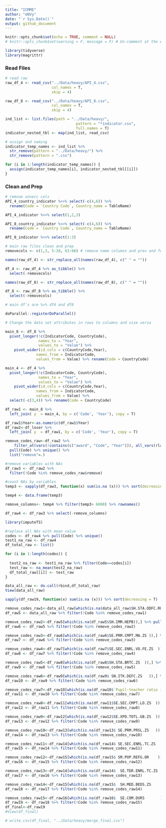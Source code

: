 ```yaml
---
title: "ICMME"
author: "eNVy"
date: "`r Sys.Date()`"
output: github_document
---
```


```r
knitr::opts_chunk$set(echo = TRUE, comment = NULL)
# knitr::opts_chunk$set(warning = F, message = F) # Un-comment at the end
```

```r
library(tidyverse)
library(magrittr)
```


### Read Files

```r
# read raw
raw_df_4 <- read_csv("../Data/heavy/API_4.csv", 
                     col_names = T,
                     skip = 4)

raw_df_8 <- read_csv("../Data/heavy/API_8.csv", 
                     col_names = T, 
                     skip = 4)

ind_list <- list.files(path = "../Data/heavy/", 
                                pattern = "*indicator.csv", 
                                full.names = T)
indicator_nested_tbl <- map(ind_list, read_csv)
```

```r
# assign and naming
indicator_temp_names <- ind_list %>% 
  str_remove(pattern = "../Data/heavy/") %>% 
  str_remove(pattern = ".csv")

for (i in 1:length(indicator_temp_names)) {
  assign(indicator_temp_names[i], indicator_nested_tbl[[i]])
}
```


### Clean and Prep

```r
# remvoe unnecc cols
API_4_country_indicator %<>% select(-c(4,6)) %>% 
  rename(Code = `Country Code`, Country_name = TableName)

API_4_indicator %<>% select(1,2,3)

API_8_country_indicator %<>% select(-c(4,6)) %>% 
  rename(Code = `Country Code`, Country_name = TableName)

API_8_indicator %<>% select(1:3)
```


```r
# main raw files clean and prep
removecols <- c(1,3, 5:28, 63:66) # remove name columsn and prev and future years

names(raw_df_4) <- str_replace_all(names(raw_df_4), c(" " = ""))

df_4 <- raw_df_4 %>% as_tibble() %>% 
  select(-removecols)

names(raw_df_8) <- str_replace_all(names(raw_df_8), c(" " = ""))

df_8 <- raw_df_8 %>% as_tibble() %>% 
  select(-removecols)

# main df's are %>% df4 and df8
```


```r
doParallel::registerDoParallel()
```


```r
# Change the data set attributes in rows to columns and vise versa

main_8 <- df_8 %>% 
  pivot_longer(!c(IndicatorCode, CountryCode), 
               names_to = "Year", 
               values_to = "Value") %>% 
    pivot_wider(id_cols = c(CountryCode,Year), 
              names_from = IndicatorCode, 
              values_from = Value) %>% rename(Code = CountryCode)

main_4 <- df_4 %>% 
  pivot_longer(!c(IndicatorCode, CountryCode), 
               names_to = "Year", 
               values_to = "Value") %>% 
    pivot_wider(id_cols = c(CountryCode,Year), 
              names_from = IndicatorCode, 
              values_from = Value) %>% 
  select(-c(3,4)) %>% rename(Code = CountryCode)
```



```r
df_raw1 <- main_8 %>%  
  left_join( y  = main_4, by = c('Code', 'Year'), copy = T)
```


```r
df_raw1$Year<-as.numeric(df_raw1$Year)
df_raw2<-df_loser %>% 
  left_join( y  = df_raw1, by = c('Code', 'Year'), copy = T)
```

```r

remove_codes_raw<-df_raw2 %>% 
    filter_at(vars(!contains(c("award", "Code", "Year"))), all_vars(rlang::are_na(.))) %>% 
  pull(Code) %>% unique() %>% 
  list("remove"=.) 
```


```r
#remove variables with NAs
df_raw3 <- df_raw2 %>% 
  filter(!Code %in% remove_codes_raw$remove)
```


```r
#count NAs by variables
temp3 <- sapply(df_raw3, function(x) sum(is.na (x))) %>% sort(decreasing = T) 

temp4 <- data.frame(temp3)

remove_columns<- temp4 %>% filter(temp3> 6000) %>% rownames()

df_raw4 <- df_raw3 %>% select(-remove_columns)

```


```r
library(imputeTS)
```



```r
#replace all NAs with mean value
codes <- df_raw4 %>% pull(Code) %>% unique() 
test1_na_raw <- df_raw4
df_total_raw <- list()

for (i in 1:length(codes)) {
  
  test2_na_raw <- test1_na_raw %>% filter(Code==codes[i])
  test_raw <- na_mean(test2_na_raw)
  df_total_raw[[i]] <- test_raw
}

data_all_raw <- do.call(rbind,df_total_raw)
View(data_all_raw)
```


```r
sapply(df_raw19, function(x) sum(is.na (x))) %>% sort(decreasing = T) 

remove_codes_raw1<-data_all_raw[which(is.na(data_all_raw$SH.STA.ODFC.RU.ZS)),] %>% pull(Code) %>% unique()
df_raw5 <- data_all_raw %>% filter(!Code %in% remove_codes_raw1)

remove_codes_raw2<-df_raw5[which(is.na(df_raw5$SH.IMM.HEPB)),] %>% pull(Code) %>% unique()
df_raw6 <- df_raw5 %>% filter(!Code %in% remove_codes_raw2)

remove_codes_raw3<-df_raw6[which(is.na(df_raw6$SE.PRM.CMPT.MA.ZS )),] %>% pull(Code) %>% unique()
df_raw7 <- df_raw6 %>% filter(!Code %in% remove_codes_raw3)

remove_codes_raw4<-df_raw7[which(is.na(df_raw7$SE.SEC.ENRL.VO.FE.ZS  )),] %>% pull(Code) %>% unique()
df_raw8 <- df_raw7 %>% filter(!Code %in% remove_codes_raw4)

remove_codes_raw5<-df_raw8[which(is.na(df_raw8$SH.STA.BRTC.ZS  )),] %>% pull(Code) %>% unique()
df_raw9 <- df_raw8 %>% filter(!Code %in% remove_codes_raw5)

remove_codes_raw6<-df_raw9[which(is.na(df_raw9$ SN.ITK.DEFC.ZS   )),] %>% pull(Code) %>% unique()
df_raw10 <- df_raw9 %>% filter(!Code %in% remove_codes_raw6)

remove_codes_raw7<-df_raw10[which(is.na(df_raw10$`Pupil-teacher ratio in pre-primary education (headcount basis)`   )),] %>% pull(Code) %>% unique()
df_raw11 <- df_raw10 %>% filter(!Code %in% remove_codes_raw7)

remove_codes_raw8<-df_raw11[which(is.na(df_raw11$SE.SEC.CMPT.LO.ZS  )),] %>% pull(Code) %>% unique()
df_raw12 <- df_raw11 %>% filter(!Code %in% remove_codes_raw8)

remove_codes_raw9<-df_raw12[which(is.na(df_raw12$SE.XPD.TOTL.GB.ZS  )),] %>% pull(Code) %>% unique()
df_raw13 <- df_raw12 %>% filter(!Code %in% remove_codes_raw9)

remove_codes_raw10<-df_raw13[which(is.na(df_raw13$ SE.PRM.PRSL.ZS   )),] %>% pull(Code) %>% unique()
df_raw14 <- df_raw13 %>% filter(!Code %in% remove_codes_raw10)

remove_codes_raw11<-df_raw14[which(is.na(df_raw14$ SE.SEC.ENRL.TC.ZS    )),] %>% pull(Code) %>% unique()
df_raw15 <- df_raw14 %>% filter(!Code %in% remove_codes_raw11)

remove_codes_raw12<-df_raw15[which(is.na(df_raw15$ SM.POP.REFG.OR    )),] %>% pull(Code) %>% unique()
df_raw16 <- df_raw15 %>% filter(!Code %in% remove_codes_raw12)

remove_codes_raw13<-df_raw14[which(is.na(df_raw14$  SE.TER.ENRL.TC.ZS     )),] %>% pull(Code) %>% unique()
df_raw17 <- df_raw16 %>% filter(!Code %in% remove_codes_raw13)

remove_codes_raw14<-df_raw15[which(is.na(df_raw15$  SH.MED.BEDS.ZS      )),] %>% pull(Code) %>% unique()
df_raw18 <- df_raw17 %>% filter(!Code %in% remove_codes_raw14)

remove_codes_raw15<-df_raw16[which(is.na(df_raw16$  SE.COM.DURS       )),] %>% pull(Code) %>% unique()
df_raw19 <- df_raw18 %>% filter(!Code %in% remove_codes_raw15)
df_final<-df_raw19
#View(df_final)


```


```r
# write.csv(df_final, "../Data/heavy/merge_final.csv")
```


